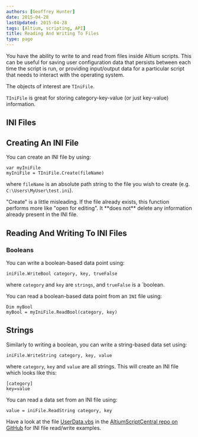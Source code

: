 ```yaml
---
authors: [Geoffrey Hunter]
date: 2015-04-28
lastUpdated: 2015-04-28
tags: [Altium, scripting, API]
title: Reading And Writing To Files
type: page
---
```


You have the ability to write to and read from files inside Altium scripts. This can be useful for saving user configuration data that persists between each time the script is run, or providing input/output data for a particular script that needs to interact with the operating system.

The objects of interest are `TIniFile`.

`TIniFile` is great for storing category-key-value (or just key-value) information.

## INI Files

## Creating An INI File

You can create an INI file by using:

```
var myIniFile
myIniFile = TIniFile.Create(fileName)
```

where `fileName` is an absolute path string to the file you wish to create (e.g. `C:\Users\MyUser\test.ini`).

<Aside type="note">
"Create" is a little misleading. If the file already exists, this function performs more like "open for editing". It **does not** delete any information already present in the INI file.
</Aside>

## Reading And Writing To INI Files

### Booleans

You can write a boolean-based data point using:

```
iniFile.WriteBool category, key, trueFalse
```

where `category` and `key` are `strings`, and `trueFalse` is a `boolean.

You can read a boolean-based data point from an `INI` file using:

```
Dim myBool
myBool = myIniFile.ReadBool(category, key)
```

## Strings

Similarly to writing a boolean, you can write a string-based data set using:

```
iniFile.WriteString category, key, value
```

where `category`, `key` and `value` are all strings. This will create an INI file which looks like this: 

```
[category]
key=value
```

You can read a data set from an INI file using:
    
```
value = iniFile.ReadString category, key
```

Have a look at the file [UserData.vbs](https://github.com/gbmhunter/AltiumScriptCentral/blob/master/src/UserData/UserData.vbs) in the [AltiumScriptCentral repo on GitHub](https://github.com/gbmhunter/AltiumScriptCentral) for INI file read/write examples.
